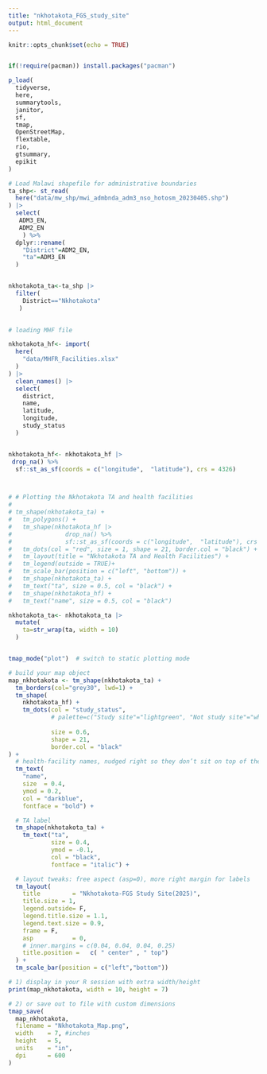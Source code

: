 ```yaml
---
title: "nkhotakota_FGS_study_site"
output: html_document
---
```






```r

knitr::opts_chunk$set(echo = TRUE)


if(!require(pacman)) install.packages("pacman")

p_load(
  tidyverse,
  here,
  summarytools,
  janitor,
  sf, 
  tmap,
  OpenStreetMap,
  flextable,
  rio, 
  gtsummary, 
  epikit
)

```


```r
# Load Malawi shapefile for administrative boundaries
ta_shp<- st_read(
  here("data/mw_shp/mwi_admbnda_adm3_nso_hotosm_20230405.shp")
) |> 
  select(
   ADM3_EN,
   ADM2_EN
    ) %>%
  dplyr::rename(
    "District"=ADM2_EN,
    "ta"=ADM3_EN
  )


nkhotakota_ta<-ta_shp |> 
  filter(
    District=="Nkhotakota"
   )
 

# loading MHF file

nkhotakota_hf<- import(
  here(
    "data/MHFR_Facilities.xlsx"
  )
) |> 
  clean_names() |>
  select(
    district,
    name,
    latitude,
    longitude,
    study_status
  ) 


nkhotakota_hf<- nkhotakota_hf |> 
 drop_na() %>% 
  sf::st_as_sf(coords = c("longitude",  "latitude"), crs = 4326) 



# # Plotting the Nkhotakota TA and health facilities
# 
# tm_shape(nkhotakota_ta) +
#   tm_polygons() +
#   tm_shape(nkhotakota_hf |> 
#               drop_na() %>% 
#               sf::st_as_sf(coords = c("longitude",  "latitude"), crs = 4326)) +
#   tm_dots(col = "red", size = 1, shape = 21, border.col = "black") +
#   tm_layout(title = "Nkhotakota TA and Health Facilities") +
#   tm_legend(outside = TRUE)+
#   tm_scale_bar(position = c("left", "bottom")) +
#   tm_shape(nkhotakota_ta) +
#   tm_text("ta", size = 0.5, col = "black") +
#   tm_shape(nkhotakota_hf) +
#   tm_text("name", size = 0.5, col = "black") 

```

```r



nkhotakota_ta<- nkhotakota_ta |> 
  mutate(
    ta=str_wrap(ta, width = 10)
  )


tmap_mode("plot")  # switch to static plotting mode

# build your map object
map_nkhotakota <- tm_shape(nkhotakota_ta) +
  tm_borders(col="grey30", lwd=1) +
  tm_shape(
    nkhotakota_hf) +
    tm_dots(col = "study_status", 
            # palette=c("Study site"="lightgreen", "Not study site"="white"),
            
            size = 0.6,
            shape = 21,
            border.col = "black"
) +
  # health-facility names, nudged right so they don’t sit on top of the dot
  tm_text(
    "name", 
    size  = 0.4, 
    ymod = 0.2,
    col = "darkblue", 
    fontface = "bold") +

  # TA label
  tm_shape(nkhotakota_ta) +
    tm_text("ta",
            size = 0.4,
            ymod = -0.1,
            col = "black", 
            fontface = "italic") +

  # layout tweaks: free aspect (asp=0), more right margin for labels
  tm_layout(
    title         = "Nkhotakota-FGS Study Site(2025)",
    title.size = 1,
    legend.outside= F,
    legend.title.size = 1.1,
    legend.text.size = 0.9,
    frame = F,
    asp           = 0,
    # inner.margins = c(0.04, 0.04, 0.04, 0.25)
    title.position =   c( " center" , " top")
  ) +
  tm_scale_bar(position = c("left","bottom"))

# 1) display in your R session with extra width/height
print(map_nkhotakota, width = 10, height = 7)

# 2) or save out to file with custom dimensions
tmap_save(
  map_nkhotakota,
  filename = "Nkhotakota_Map.png",
  width    = 7, #inches
  height   = 5,
  units    = "in",
  dpi      = 600
)


```


